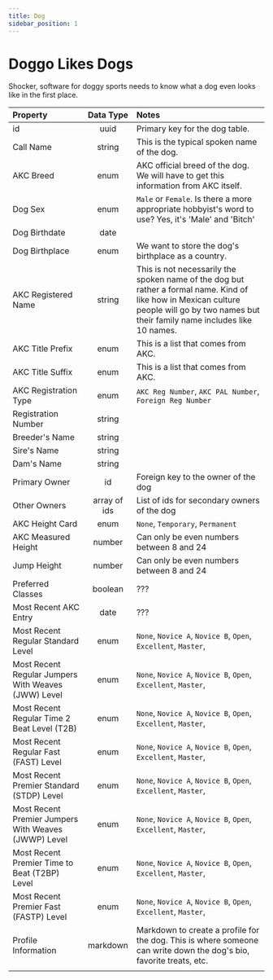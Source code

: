 ```yaml
---
title: Dog
sidebar_position: 1
---
```


# Doggo Likes Dogs

Shocker, software for doggy sports needs to know what a dog even looks like in the first place.

| Property                                             |  Data Type   | Notes                                                                                                                                                                                      |
| :--------------------------------------------------- | :----------: | :----------------------------------------------------------------------------------------------------------------------------------------------------------------------------------------- |
| id                                                   |     uuid     | Primary key for the dog table.                                                                                                                                                             |
| Call Name                                            |    string    | This is the typical spoken name of the dog.                                                                                                                                                |
| AKC Breed                                            |     enum     | AKC official breed of the dog. We will have to get this information from AKC itself.                                                                                                       |
| Dog Sex                                              |     enum     | `Male` or `Female`. Is there a more appropriate hobbyist's word to use? Yes, it's 'Male' and 'Bitch'                                                                                       |
| Dog Birthdate                                        |     date     |                                                                                                                                                                                            |
| Dog Birthplace                                       |     enum     | We want to store the dog's birthplace as a country.                                                                                                                                        |
| AKC Registered Name                                  |    string    | This is not necessarily the spoken name of the dog but rather a formal name. Kind of like how in Mexican culture people will go by two names but their family name includes like 10 names. |
| AKC Title Prefix                                     |     enum     | This is a list that comes from AKC.                                                                                                                                                        |
| AKC Title Suffix                                     |     enum     | This is a list that comes from AKC.                                                                                                                                                        |
| AKC Registration Type                                |     enum     | `AKC Reg Number`, `AKC PAL Number`, `Foreign Reg Number`                                                                                                                                   |
| Registration Number                                  |    string    |                                                                                                                                                                                            |
| Breeder's Name                                       |    string    |                                                                                                                                                                                            |
| Sire's Name                                          |    string    |                                                                                                                                                                                            |
| Dam's Name                                           |    string    |                                                                                                                                                                                            |
| Primary Owner                                        |      id      | Foreign key to the owner of the dog                                                                                                                                                        |
| Other Owners                                         | array of ids | List of ids for secondary owners of the dog                                                                                                                                                |
| AKC Height Card                                      |     enum     | `None`, `Temporary`, `Permanent`                                                                                                                                                           |
| AKC Measured Height                                  |    number    | Can only be even numbers between 8 and 24                                                                                                                                                  |
| Jump Height                                          |    number    | Can only be even numbers between 8 and 24                                                                                                                                                  |
| Preferred Classes                                    |   boolean    | ???                                                                                                                                                                                        |
| Most Recent AKC Entry                                |     date     | ???                                                                                                                                                                                        |
| Most Recent Regular Standard Level                   |     enum     | `None`, `Novice A`, `Novice B`, `Open`, `Excellent`, `Master`,                                                                                                                             |
| Most Recent Regular Jumpers With Weaves (JWW) Level  |     enum     | `None`, `Novice A`, `Novice B`, `Open`, `Excellent`, `Master`,                                                                                                                             |
| Most Recent Regular Time 2 Beat Level (T2B)          |     enum     | `None`, `Novice A`, `Novice B`, `Open`, `Excellent`, `Master`,                                                                                                                             |
| Most Recent Regular Fast (FAST) Level                |     enum     | `None`, `Novice A`, `Novice B`, `Open`, `Excellent`, `Master`,                                                                                                                             |
| Most Recent Premier Standard (STDP) Level            |     enum     | `None`, `Novice A`, `Novice B`, `Open`, `Excellent`, `Master`,                                                                                                                             |
| Most Recent Premier Jumpers With Weaves (JWWP) Level |     enum     | `None`, `Novice A`, `Novice B`, `Open`, `Excellent`, `Master`,                                                                                                                             |
| Most Recent Premier Time to Beat (T2BP) Level        |     enum     | `None`, `Novice A`, `Novice B`, `Open`, `Excellent`, `Master`,                                                                                                                             |
| Most Recent Premier Fast (FASTP) Level               |     enum     | `None`, `Novice A`, `Novice B`, `Open`, `Excellent`, `Master`,                                                                                                                             |
| Profile Information                                  |   markdown   | Markdown to create a profile for the dog. This is where someone can write down the dog's bio, favorite treats, etc.                                                                        |
|                                                      |              |                                                                                                                                                                                            |
